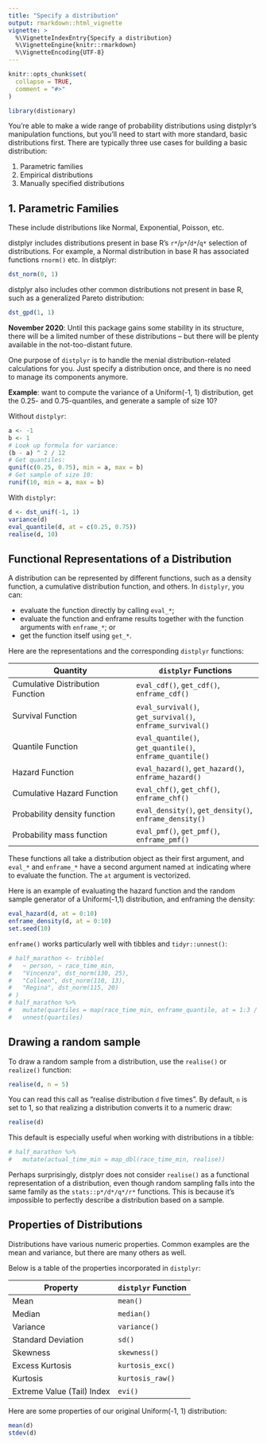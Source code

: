 ```yaml
---
title: "Specify a distribution"
output: rmarkdown::html_vignette
vignette: >
  %\VignetteIndexEntry{Specify a distribution}
  %\VignetteEngine{knitr::rmarkdown}
  %\VignetteEncoding{UTF-8}
---
```


```r
knitr::opts_chunk$set(
  collapse = TRUE,
  comment = "#>"
)
```

```r
library(distionary)
```

You're able to make a wide range of probability distributions using distplyr's manipulation functions, but you'll need to start with more standard, basic distributions first. There are typically three use cases for building a basic distribution:

1. Parametric families
2. Empirical distributions
3. Manually specified distributions

## 1\. Parametric Families

These include distributions like Normal, Exponential, Poisson, etc.

distplyr includes distributions present in base R's `r*`/`p*`/`d*`/`q*` selection of distributions. For example, a Normal distribution in base R has associated functions `rnorm()` etc. In distplyr:

```r
dst_norm(0, 1)
```

distplyr also includes other common distributions not present in base R, such as a generalized Pareto distribution:

```r
dst_gpd(1, 1)
```

**November 2020**: Until this package gains some stability in its structure, there will be a limited number of these distributions -- but there will be plenty available in the not-too-distant future. 


One purpose of `distplyr` is to handle the menial distribution-related calculations for you. Just specify a distribution once, and there is no need to manage its components anymore. 

**Example**: want to compute the variance of a Uniform(-1, 1) distribution, get the 0.25- and 0.75-quantiles, and generate a sample of size 10? 

Without `distplyr`:

```r
a <- -1
b <- 1
# Look up formula for variance:
(b - a) ^ 2 / 12
# Get quantiles:
qunif(c(0.25, 0.75), min = a, max = b)
# Get sample of size 10:
runif(10, min = a, max = b)
```

With `distplyr`:

```r
d <- dst_unif(-1, 1)
variance(d)
eval_quantile(d, at = c(0.25, 0.75))
realise(d, 10)
```


## Functional Representations of a Distribution

A distribution can be represented by different functions, such as a density function, a cumulative distribution function, and others. In `distplyr`, you can: 

- evaluate the function directly by calling `eval_*`;
- evaluate the function and enframe results together with the function arguments with `enframe_*`; or 
- get the function itself using `get_*`. 

Here are the representations and the corresponding `distplyr` functions:  

| Quantity                         | `distplyr` Functions              |
|----------------------------------|-----------------------------------|
| Cumulative Distribution Function | `eval_cdf()`,      `get_cdf()`,      `enframe_cdf()`      |
| Survival Function                | `eval_survival()`, `get_survival()`, `enframe_survival()` |
| Quantile Function                | `eval_quantile()`, `get_quantile()`, `enframe_quantile()` |
| Hazard Function                  | `eval_hazard()`,   `get_hazard()`,   `enframe_hazard()`   |
| Cumulative Hazard Function       | `eval_chf()`,      `get_chf()`,      `enframe_chf()`      |
| Probability density function     | `eval_density()`,  `get_density()`,  `enframe_density()`  |
| Probability mass function        | `eval_pmf()`,      `get_pmf()`,      `enframe_pmf()`      |

These functions all take a distribution object as their first argument, and `eval_*` and `enframe_*` have a second argument named `at` indicating where to evaluate the function. The `at` argument is vectorized.



Here is an example of evaluating the hazard function and the random sample generator of a Uniform(-1,1) distribution, and enframing the density:

```r
eval_hazard(d, at = 0:10)
enframe_density(d, at = 0:10)
set.seed(10)
```

`enframe()` works particularly well with tibbles and `tidyr::unnest()`:

```r
# half_marathon <- tribble(
# 	~ person, ~ race_time_min,
# 	"Vincenzo", dst_norm(130, 25),
# 	"Colleen", dst_norm(110, 13),
# 	"Regina", dst_norm(115, 20)
# ) 
# half_marathon %>% 
# 	mutate(quartiles = map(race_time_min, enframe_quantile, at = 1:3 / 4)) %>% 
# 	unnest(quartiles)
```


## Drawing a random sample

To draw a random sample from a distribution, use the `realise()` or `realize()` function:

```r
realise(d, n = 5)
```

You can read this call as "realise distribution `d` five times". By default, `n` is set to 1, so that realizing a distribution converts it to a numeric draw:

```r
realise(d)
```

This default is especially useful when working with distributions in a tibble:

```r
# half_marathon %>% 
# 	mutate(actual_time_min = map_dbl(race_time_min, realise))
```

Perhaps surprisingly, distplyr does not consider `realise()` as a functional representation of a distribution, even though random sampling falls into the same family as the `stats::p*/d*/q*/r*` functions. This is because it's impossible to perfectly describe a distribution based on a sample. 


## Properties of Distributions

Distributions have various numeric properties. Common examples are the mean and variance, but there are many others as well. 

Below is a table of the properties incorporated in `distplyr`:

| Property | `distplyr` Function |
|----------|---------------------|
| Mean                       | `mean()` |
| Median                     | `median()` |
| Variance                   | `variance()` |
| Standard Deviation         | `sd()` |
| Skewness                   | `skewness()` |
| Excess Kurtosis            | `kurtosis_exc()` |
| Kurtosis                   | `kurtosis_raw()` |
| Extreme Value (Tail) Index | `evi()` |

Here are some properties of our original Uniform(-1, 1) distribution:

```r
mean(d)
stdev(d)
```




